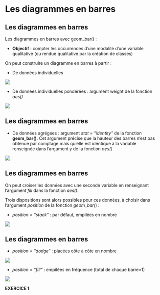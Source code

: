 # Les diagrammes en barres {.backgroundTitre}

## Les diagrammes en barres {.backgroundTitre}

Les diagrammes en barres avec geom_bar() :

-   **Objectif** : compter les occurrences d'une modalité d'une variable qualitative (ou rendue qualitative par la création de classes)

On peut construire un diagramme en barres à partir :

-   De données individuelles

![](img/clipboard-barre1.png){fig-align="center"}

-   De données individuelles pondérées : argument weight de la fonction *aes()*

![](img/clipboard-barre2.png){fig-align="center"}

## Les diagrammes en barres {.backgroundTitre}

-   De données agrégées : argument *stat = "identity"* de la fonction **geom_bar()**. Cet argument précise que la hauteur des barres n'est pas obtenue par comptage mais qu'elle est identique à la variable renseignée dans l'argument y de la fonction *aes()*

![](img/clipboard-barre3.png){fig-align="center"}

## Les diagrammes en barres {.backgroundTitre}

On peut croiser les données avec une seconde variable en renseignant l'argument *fill* dans la fonction *aes()*.

Trois dispositions sont alors possibles pour ces données, à choisir dans l'argument *position* de la fonction *geom_bar(*) :

-   *position = "stack"* : par défaut, empilées en nombre

![](img/clipboard-barre5.png){fig-align="center"}

## Les diagrammes en barres {.backgroundTitre}

-   *position = "dodge"* : placées côte à côte en nombre

![](img/clipboard-barre5.png){fig-align="center"}

-   *position = "fill"* : empilées en fréquence (total de chaque barre=1)

![](img/clipboard-barre6.png){fig-align="center"}

**EXERCICE 1**
